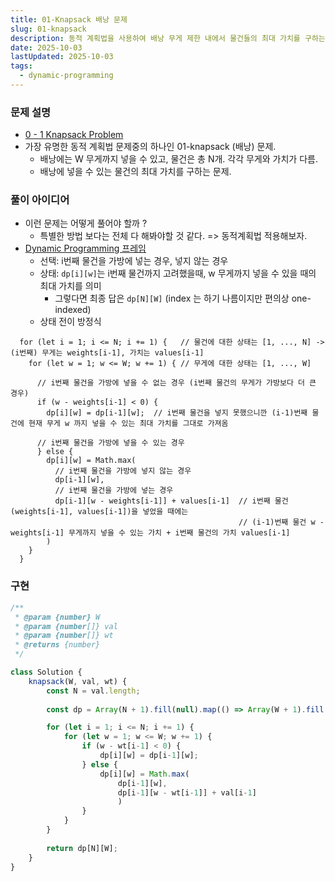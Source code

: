 ```yaml
---
title: 01-Knapsack 배낭 문제
slug: 01-knapsack
description: 동적 계획법을 사용하여 배낭 무게 제한 내에서 물건들의 최대 가치를 구하는 01-Knapsack 문제
date: 2025-10-03
lastUpdated: 2025-10-03
tags:
  - dynamic-programming
---
```


### 문제 설명
* [0 - 1 Knapsack Problem](https://www.geeksforgeeks.org/problems/0-1-knapsack-problem0945/1)
* 가장 유명한 동적 계획법 문제중의 하나인 01-knapsack (배낭) 문제.
  * 배낭에는 W 무게까지 넣을 수 있고, 물건은 총 N개. 각각 무게와 가치가 다름.
  * 배낭에 넣을 수 있는 물건의 최대 가치를 구하는 문제.

### 풀이 아이디어
* 이런 문제는 어떻게 풀어야 할까 ?
   * 특별한 방법 보다는 전체 다 해봐야할 것 같다. => 동적계획법 적용해보자.
* [Dynamic Programming 프레임](../../frame/frame-dynamic-programming/)
   * 선택:  i번째 물건을 가방에 넣는 경우, 넣지 않는 경우
   * 상태:  `dp[i][w]`는 i번째 물건까지 고려했을때, w 무게까지 넣을 수 있을 때의 최대 가치를 의미
       * 그렇다면 최종 답은 `dp[N][W]` (index 는 하기 나름이지만 편의상 one-indexed)
   * 상태 전이 방정식
```
  for (let i = 1; i <= N; i += 1) {   // 물건에 대한 상태는 [1, ..., N] -> (i번째) 무게는 weights[i-1], 가치는 values[i-1]
    for (let w = 1; w <= W; w += 1) { // 무게에 대한 상태는 [1, ..., W]

      // i번째 물건을 가방에 넣을 수 없는 경우 (i번째 물건의 무게가 가방보다 더 큰 경우)
      if (w - weights[i-1] < 0) {
        dp[i][w] = dp[i-1][w];  // i번째 물건을 넣지 못했으니깐 (i-1)번째 물건에 현재 무게 w 까지 넣을 수 있는 최대 가치를 그대로 가져옴

      // i번째 물건을 가방에 넣을 수 있는 경우
      } else {
        dp[i][w] = Math.max(
          // i번째 물건을 가방에 넣지 않는 경우
          dp[i-1][w],
          // i번째 물건을 가방에 넣는 경우
          dp[i-1][w - weights[i-1]] + values[i-1]  // i번째 물건 (weights[i-1], values[i-1])을 넣었을 때에는 
                                                   // (i-1)번째 물건 w - weights[i-1] 무게까지 넣을 수 있는 가치 + i번째 물건의 가치 values[i-1]
        )
    }
  }
```

### 구현
```typescript
/**
 * @param {number} W
 * @param {number[]} val
 * @param {number[]} wt
 * @returns {number}
 */

class Solution {
    knapsack(W, val, wt) {
        const N = val.length;
        
        const dp = Array(N + 1).fill(null).map(() => Array(W + 1).fill(0));

        for (let i = 1; i <= N; i += 1) {
            for (let w = 1; w <= W; w += 1) {
                if (w - wt[i-1] < 0) {
                    dp[i][w] = dp[i-1][w];
                } else {
                    dp[i][w] = Math.max(
                        dp[i-1][w],
                        dp[i-1][w - wt[i-1]] + val[i-1]
                        )
                }
            }
        }        
        
        return dp[N][W];
    }
}
```

